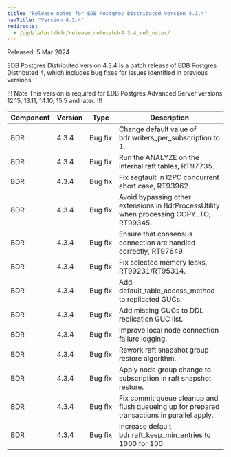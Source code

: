 ```yaml
---
title: "Release notes for EDB Postgres Distributed version 4.3.4"
navTitle: "Version 4.3.4"
redirects:
  - /pgd/latest/bdr/release_notes/bdr4.3.4_rel_notes/
---
```


Released: 5 Mar 2024

EDB Postgres Distributed version 4.3.4 is a patch release of EDB Postgres Distributed 4, which includes bug fixes for issues identified in previous versions.

!!! Note
This version is required for EDB Postgres Advanced Server versions 12.15, 13.11, 14.10, 15.5 and later.
!!!

| Component | Version | Type         | Description                                                                                 |
|-----------|---------|--------------|---------------------------------------------------------------------------------------------|
| BDR       | 4.3.4   | Bug&nbsp;fix | Change default value of bdr.writers_per_subscription to 1.                                       |
| BDR       | 4.3.4   | Bug&nbsp;fix | Run the ANALYZE on the internal raft tables, RT97735.                                       |
| BDR       | 4.3.4   | Bug&nbsp;fix | Fix segfault in I2PC concurrent abort case, RT93962.                                        |
| BDR       | 4.3.4   | Bug&nbsp;fix | Avoid bypassing other extensions in BdrProcessUtility when processing COPY..TO, RT99345.      |
| BDR       | 4.3.4   | Bug&nbsp;fix | Ensure that consensus connection are handled correctly, RT97649.                            |
| BDR       | 4.3.4   | Bug&nbsp;fix | Fix selected memory leaks, RT99231/RT95314.                                                |
| BDR       | 4.3.4   | Bug&nbsp;fix | Add default_table_access_method to replicated GUCs.                                         |
| BDR       | 4.3.4   | Bug&nbsp;fix | Add missing GUCs to DDL replication GUC list.                                               |
| BDR       | 4.3.4   | Bug&nbsp;fix | Improve local node connection failure logging.                                              |
| BDR       | 4.3.4   | Bug&nbsp;fix | Rework raft snapshot group restore algorithm.                                               |
| BDR       | 4.3.4   | Bug&nbsp;fix | Apply node group change to subscription in raft snapshot restore.                           |
| BDR       | 4.3.4   | Bug&nbsp;fix | Fix commit queue cleanup and flush queueing up for prepared transactions in parallel apply. |
| BDR       | 4.3.4   | Bug&nbsp;fix | Increase default bdr.raft_keep_min_entries to 1000 for 100.                                 |

